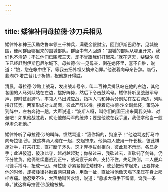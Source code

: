 ```yaml
---
---
---
```

title: 矮律补同母拉德·沙刀兵相见
---




矮律补和神王仄勒佐鲁率领三千神兵，满载金银财宝，回到伊斯巴尼尔，见城被围，便问群臣哪里来的围城部队。群臣中有人回道：“围城的部队从哪里开来，我们也不清楚；不过他们已围城三天，却不曾跟我们打起来。”就在这天，斐瑚尔·塔芷已经赶到伊斯巴尼尔城下。母拉德·沙一见母亲，倒在她怀里，喜不自胜，说道：“娘，您在帐中住下，等我去把外祖父擒来治罪。”他说着向母亲告辞。临行，斐瑚尔·塔芷替儿子祈祷，祝他旗开得胜。

清晨，母拉德·沙跨上战马，发出战斗号令，叫二百神兵排队站在他的右边，其他各国的人马列队站在左边，摆好阵势，然后下令击鼓鸣号。矮律补听见战鼓军号声，即时仗剑跨马，率领人马出城应战，指挥人马和神兵分别站在左右两边，列队摆好阵势。两军形成对立局面，彼此严阵以待。接着母拉德·沙全副武装，策马冲到阵中，左右奔驰一趟，大声说道：“波斯人呀，叫你们的国王出来同我交锋、对垒吧！如果他战胜我，就让他做两军的统帅；要是他败在我手里，我便拿他当一般俘虏杀死他。”

矮律补听了母拉德·沙的叫阵，愤然骂道：“滚你妈的，狗崽子！”他边骂边打马冲向母拉德·沙。就这样两人碰在一起，交起锋来。他俩每人使用一杆长枪，彼此棋逢对手，打来打去，直打断了矛头，这才弃枪拔剑相向，彼此互不示弱，各显身手；此进彼退，彼攻此守，越战越起劲；你杀过来，我砍过去，直砍钝了剑锋，仍不分胜负。他俩继续鏖战到正午，战马疲于奔命，支持不住，失足跌倒，二人便弃马徒手搏斗，扭成一团。母拉德·沙紧紧抓住矮律补，使劲把他举起来，正要摔死他的时候，却被矮律补揪着两只耳朵，用劲一扯，直扯得他像天塌下来压在身上那样疼痛。他忍受不住，大声地叫苦求饶，说道：“恳求大将手下留情，饶我一条命。”就这样母拉德·沙服输被擒。